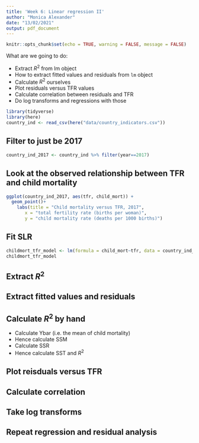 ```yaml
---
title: 'Week 6: Linear regression II'
author: "Monica Alexander"
date: "13/02/2021"
output: pdf_document
---
```



```r
knitr::opts_chunk$set(echo = TRUE, warning = FALSE, message = FALSE)
```

What are we going to do:

- Extract $R^2$ from lm object
- How to extract fitted values and residuals from `lm` object
- Calculate $R^2$ ourselves
- Plot residuals versus TFR values
- Calculate correlation between residuals and TFR
- Do log transforms and regressions with those

```r
library(tidyverse)
library(here)
country_ind <- read_csv(here("data/country_indicators.csv"))

```


## Filter to just be 2017

```r
country_ind_2017 <- country_ind %>% filter(year==2017)
```

## Look at the observed relationship between TFR and child mortality

```r
ggplot(country_ind_2017, aes(tfr, child_mort)) + 
  geom_point()+
    labs(title = "Child mortality versus TFR, 2017", 
       x = "total fertility rate (births per woman)",
       y = "child mortality rate (deaths per 1000 births)")
```

## Fit SLR

```r
childmort_tfr_model <- lm(formula = child_mort~tfr, data = country_ind_2017)
childmort_tfr_model
```

## Extract $R^2$

## Extract fitted values and residuals

## Calculate $R^2$ by hand

- Calculate Ybar (i.e. the mean of child mortality)
- Hence calculate SSM
- Calculate SSR
- Hence calculate SST and $R^2$

## Plot reisduals versus TFR

## Calculate correlation

## Take log transforms

## Repeat regression and residual analysis

